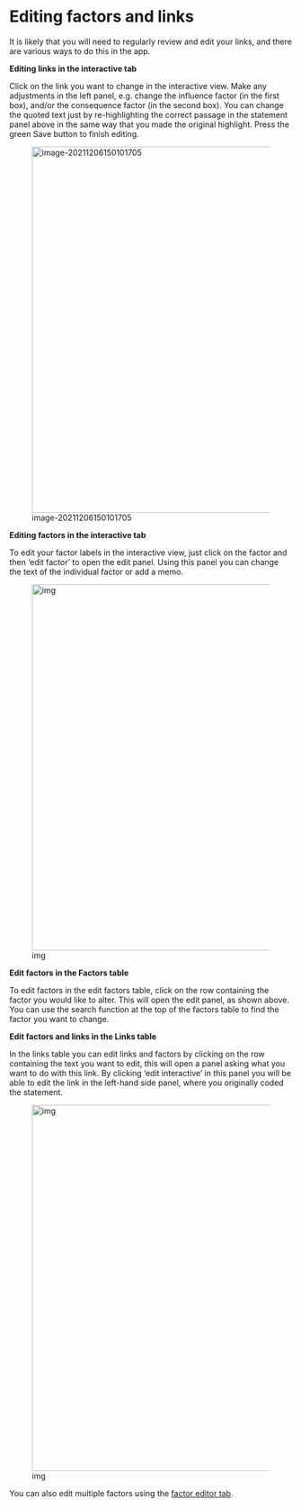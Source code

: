 # Editing factors and links{#xedit-factor-and-links}

It is likely that you will need to regularly review and edit your links, and there are various ways to do this in the app.

**Editing links in the interactive tab**

Click on the link you want to change in the interactive view. Make any adjustments in the left panel, e.g. change the influence factor (in the first box), and/or the consequence factor (in the second box). You can change the quoted text just by re-highlighting the correct passage in the statement panel above in the same way that you made the original highlight. Press the green Save button to finish editing.

![image-20211206150101705](_assets/image-20211206150101705.png){width=650}



**Editing factors in the interactive tab**

To edit your factor labels in the interactive view, just click on the factor and then ‘edit factor’ to open the edit panel. Using this panel you can change the text of the individual factor or add a memo.

![img](https://bathsdr.org/wp-content/uploads/2021/11/Picture1.png){width=650}

**Edit factors in the Factors table**

To edit factors in the edit factors table, click on the row containing the factor you would like to alter. This will open the edit panel, as shown above. You can use the search function at the top of the factors table to find the factor you want to change.

**Edit factors and links in the Links table**

In the links table you can edit links and factors by clicking on the row containing the text you want to edit, this will open a panel asking what you want to do with this link. By clicking ‘edit interactive’ in this panel you will be able to edit the link in the left-hand side panel, where you originally coded the statement.

![img](https://bathsdr.org/wp-content/uploads/2021/11/chrome_DjCOFel9yz.png){width=650}

You can also edit multiple factors using the [factor editor tab](#xfactor-editor).
